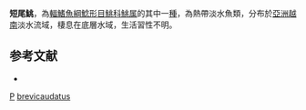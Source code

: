 {{Speciesbox 
| genus = Pareuchiloglanis
| species = brevicaudatus
| status = DD
| status_system = IUCN3.1
| authority = [[Nguyen|Nguyen]], 2005
| synonyms = 
}}
'''短尾鮡'''，為[[輻鰭魚綱|輻鰭魚綱]][[鯰形目|鯰形目]][[鮡科|鮡科]][[鮡属|鮡属]]的其中一[[種|種]]，為熱帶淡水魚類，分布於[[亞洲|亞洲]][[越南|越南]]淡水流域，棲息在底層水域，生活習性不明。

==参考文献==
*{{FishBase_species|genus=Pareuchiloglanis|species=brevicaudatus|year=2015|month=3}}

{{Taxonbar}}

[[Category:2005年描述的鱼类|P]]
[[Category:鮡属|brevicaudatus]]